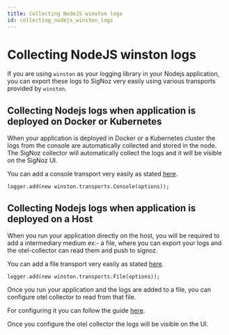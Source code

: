```yaml
---
title: Collecting NodeJS winston logs
id: collecting_nodejs_winston_logs
---
```


# Collecting NodeJS winston logs

If you are using `winston` as your logging library in your Nodejs application, you can export these logs to SigNoz very easily using various transports provided by `winston`.



## Collecting Nodejs logs when application is deployed on Docker or Kubernetes

When your application is deployed in Docker or a Kubernetes cluster the logs from the console are automatically collected and stored in the node. The SigNoz collector will automatically collect the logs and it will be visible on the SigNoz UI.

You can add a console transport very easily as stated <a href="https://github.com/winstonjs/winston/blob/master/docs/transports.md#console-transport" rel="noopener noreferrer nofollow" target="_blank">here</a>.

```
logger.add(new winston.transports.Console(options));
```

## Collecting Nodejs logs when application is deployed on a Host

When you run your application directly on the host, you will be required to add a intermediary medium ex:- a file, where you can export your logs and the otel-collector can read them and push to signoz.

You can add a file transport very easily as stated <a href="https://github.com/winstonjs/winston/blob/master/docs/transports.md#file-transport" rel="noopener noreferrer nofollow" target="_blank">here</a>.

```
logger.add(new winston.transports.File(options));
```
  
Once you run your application and the logs are added to a file, you can configure otel collector to read from that file.

For configuring it you can follow the guide [here](./collecting_application_logs_file.md#collecting-application-logs-from-log-file).

Once you configure the otel collector the logs will be visible on the UI.
